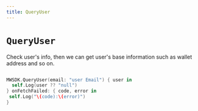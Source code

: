 ```yaml
---
title: QueryUser
---
```


# `QueryUser`

Check user's info, then we can get user's base information such as wallet address and so on.

```swift

MWSDK.QueryUser(email: "user Email") { user in
  self.Log(user ?? "null")
} onFetchFailed: { code, error in
 self.Log("\(code):\(error)")
}

```